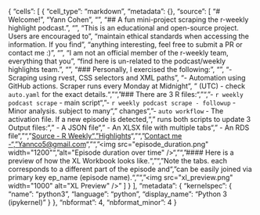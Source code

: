 {
  "cells": [
    {
      "cell_type": "markdown",
      "metadata": {},
      "source": [
        "# Welcome!\n",
        "Yann Cohen\n",
        "\n",
        "## A fun mini-project scraping the r-weekly highlight podcast.\n",
        "\n",
        "This is an educational and open-source project. Users are encouraged to\n",
        "maintain ethical standards when accessing the information. If you find\n",
        "anything interesting, feel free to submit a PR or contact me :)\n",
        "\n",
        "I am not an official member of the r-weekly team, everything that you\n",
        "find here is un-related to the podcast/weekly highlights team.\n",
        "\n",
        "### Personally, I exercised the following:\n",
        "\n",
        "- Scraping using rvest, CSS selectors and XML paths\n",
        "- Automation using GitHub actions. Scraper runs every Monday at Midnight\n",
        "  (UTC) - check `auto.yaml` for the exact details.\n",
        "\n",
        "### There are 3 R files:\n",
        "\n",
        "- `r weekly podcast scrape` - main script\n",
        "- `r weekly podcast scrape - followup` - Minor analysis. subject to many\n",
        "  changes\n",
        "- `auto workflow` - The activation file. If a new episode is detected,\n",
        "  runs both scripts to update 3 Output files:\n",
        "  - A JSON file\n",
        "  - An XLSX file with multiple tabs\n",
        "  - An RDS file\n",
        "\n",
        "[Source - R Weekly\n",
        "Highlights](https://serve.podhome.fm/r-weekly-highlights)\n",
        "\n",
        "[Contact me -\n",
        "Yannco5@gmail.com](mailto:yannco5@gmail.com?subject=Hello%20Yann!&body=What%20is%20the%20ultimate%20answer?)\n",
        "\n",
        "<img src=\"episode_duration.png\" width=\"1200\"\n",
        "alt=\"Episode duration over time\" />\n",
        "\n",
        "#### Here is a preview of how the XL Workbook looks like.\n",
        "\n",
        "Note the tabs. each corresponds to a different part of the episode and\n",
        "can be easily joined via primary key ep_name (episode name).\n",
        "\n",
        "<img src=\"xl_preview.png\" width=\"1000\" alt=\"XL Preview\" />"
      ]
    }
  ],
  "metadata": {
    "kernelspec": {
      "name": "python3",
      "language": "python",
      "display_name": "Python 3 (ipykernel)"
    }
  },
  "nbformat": 4,
  "nbformat_minor": 4
}